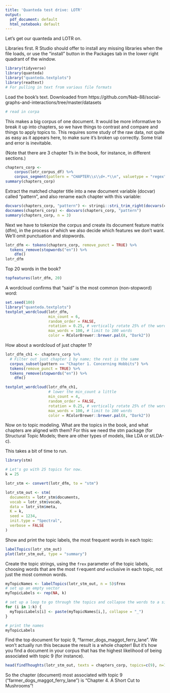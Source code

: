 ```yaml
---
title: 'Quanteda test drive: LOTR'
output:
  pdf_document: default
  html_notebook: default
---
```


Let's get our quanteda and LOTR on.

Libraries first. R Studio should offer to install any missing libraries when the file loads, or use the "install" button in the Packages tab in the lower right quadrant of the window.

```r
library(tidyverse)
library(quanteda)
library("quanteda.textplots")
library(readtext) 
# For pulling in text from various file formats

```

Load the book's text. Downloaded from https://github.com/Nab-88/social-graphs-and-interactions/tree/master/datasets

```r
# read in corpa


```

This makes a big corpus of one document. It would be more informative to break it up into chapters, so we have things to contrast and compare and things to apply topics to. This requires some study of the raw data, not quite as easy as it appears here, to make sure it's broken up correctly. Some trial and error is inevitable.

(Note that there are 3 chapter 1's in the book, for instance, in different sections.)

```r
chapters_corp <- 
    corpus(lotr_corpus_df) %>%
    corpus_segment(pattern = "CHAPTER\\s\\d+.*\\n", valuetype = "regex")
summary(chapters_corp)
```

Extract the matched chapter title into a new document variable (docvar) called "pattern", and also rename each chapter with this variable:

```r
docvars(chapters_corp, "pattern") <- stringi::stri_trim_right(docvars(chapters_corp, "pattern"))
docnames(chapters_corp) <- docvars(chapters_corp, "pattern")
summary(chapters_corp, n = 3)
```

Next we have to tokenize the corpus and create its document feature matrix (dfm), in the process of which we also decide which features we don't want. We'll omit punctuation and stopwords.

```r
lotr_dfm <- tokens(chapters_corp, remove_punct = TRUE) %>% 
  tokens_remove(stopwords("en")) %>% 
    dfm()
lotr_dfm
```

Top 20 words in the book?

```r
topfeatures(lotr_dfm, 20)
```

A wordcloud confirms that "said" is the most common (non-stopword) word:

```r
set.seed(100)
library("quanteda.textplots")
textplot_wordcloud(lotr_dfm, 
                   min_count = 6, 
                   random_order = FALSE, 
                   rotation = 0.25, # vertically rotate 25% of the words
                   max_words = 100, # limit to 100 words
                   color = RColorBrewer::brewer.pal(8, "Dark2"))
```

How about a wordcloud of just chapter 1?

```r
lotr_dfm_ch1 <- chapters_corp %>%
  # Filter out just chapter 1 by name; the rest is the same
  corpus_subset(pattern == "Chapter 1. Concerning Hobbits") %>%
  tokens(remove_punct = TRUE) %>% 
  tokens_remove(stopwords("en")) %>% 
    dfm()

textplot_wordcloud(lotr_dfm_ch1, 
                   # lower the min_count a little
                   min_count = 4, 
                   random_order = FALSE, 
                   rotation = 0.25, # vertically rotate 25% of the words
                   max_words = 100, # limit to 100 words
                   color = RColorBrewer::brewer.pal(8, "Dark2"))
```

Now on to topic modeling. What are the topics in the book, and what chapters are aligned with them? For this we need the stm package (for Structural Topic Models; there are other types of models, like LDA or stLDA-c).

This takes a bit of time to run.

```r
library(stm)

# Let's go with 25 topics for now.
k = 25

lotr_stm <- convert(lotr_dfm, to = "stm")

lotr_stm_out <- stm(
  documents = lotr_stm$documents,
  vocab = lotr_stm$vocab,
  data = lotr_stm$meta,
  K = k,
  seed = 1234,
  init.type = "Spectral",
  verbose = FALSE
)

```

Show and print the topic labels, the most frequent words in each topic:

```r
labelTopics(lotr_stm_out)
plot(lotr_stm_out, type = "summary")
```

Create the topic strings, using the `frex` parameter of the topic labels, choosing words that are the most `fr`equent *and* `ex`clusive in each topic, not just the most common words.


```r
myTopicNames <- labelTopics(lotr_stm_out, n = 5)$frex
# set up an empty vector
myTopicLabels <- rep(NA, k)

# set up a loop to go through the topics and collapse the words to a single name
for (i in 1:k) {
  myTopicLabels[i] <- paste(myTopicNames[i,], collapse = "_")
}

# print the names
myTopicLabels
```

Find the top document for topic 9, "farmer_dogs_maggot_ferry_lane". We won't actually run this because the result is a whole chapter! But it's how you find a document in your corpus that has the highest likelihood of being associated with topic 9 (for instance).

```r
head(findThoughts(lotr_stm_out, texts = chapters_corp, topics=c(9), n=1))
```

So the chapter (document) most associated with topic 9 ("farmer_dogs_maggot_ferry_lane") is "Chapter 4. A Short Cut to Mushrooms"!